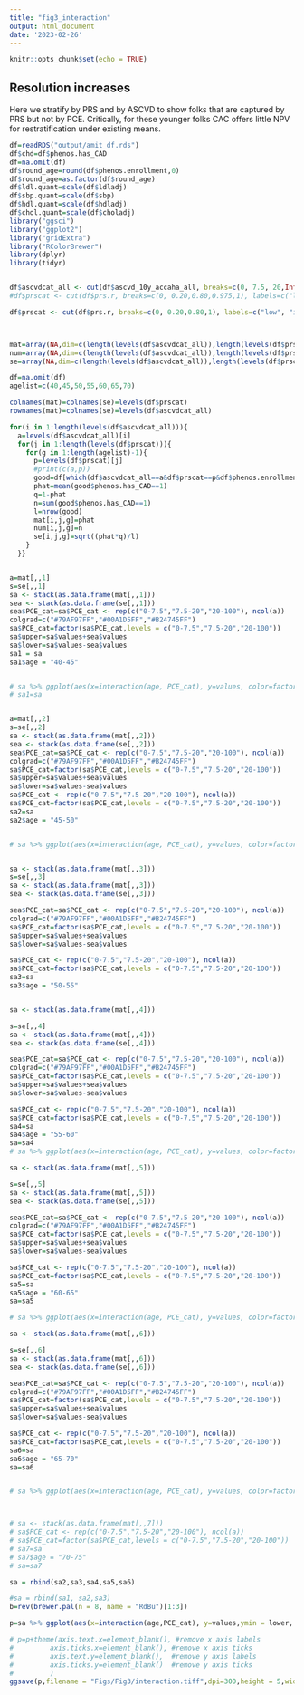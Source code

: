 ```yaml
---
title: "fig3_interaction"
output: html_document
date: '2023-02-26'
---
```


```r
knitr::opts_chunk$set(echo = TRUE)
```


## Resolution increases

Here we stratify by PRS and by ASCVD to show folks that are captured by PRS but not by PCE. Critically, for these younger folks CAC offers little NPV for restratification under existing means.

```r

df=readRDS("output/amit_df.rds")
df$chd=df$phenos.has_CAD
df=na.omit(df)
df$round_age=round(df$phenos.enrollment,0)
df$round_age=as.factor(df$round_age)
df$ldl.quant=scale(df$ldladj)
df$sbp.quant=scale(df$sbp)
df$hdl.quant=scale(df$hdladj)
df$chol.quant=scale(df$choladj)
library("ggsci")
library("ggplot2")
library("gridExtra")
library("RColorBrewer")
library(dplyr)
library(tidyr)


df$ascvdcat_all <- cut(df$ascvd_10y_accaha_all, breaks=c(0, 7.5, 20,Inf), labels=c("low", "intermediate","high"))
#df$prscat <- cut(df$prs.r, breaks=c(0, 0.20,0.80,0.975,1), labels=c("low", "intermediate","int-high","high"))

df$prscat <- cut(df$prs.r, breaks=c(0, 0.20,0.80,1), labels=c("low", "intermediate","high"))



mat=array(NA,dim=c(length(levels(df$ascvdcat_all)),length(levels(df$prscat)),6))
num=array(NA,dim=c(length(levels(df$ascvdcat_all)),length(levels(df$prscat)),6))
se=array(NA,dim=c(length(levels(df$ascvdcat_all)),length(levels(df$prscat)),6))

df=na.omit(df)
agelist=c(40,45,50,55,60,65,70)

colnames(mat)=colnames(se)=levels(df$prscat)
rownames(mat)=colnames(se)=levels(df$ascvdcat_all)

for(i in 1:length(levels(df$ascvdcat_all))){
  a=levels(df$ascvdcat_all)[i]
  for(j in 1:length(levels(df$prscat))){
    for(g in 1:length(agelist)-1){
      p=levels(df$prscat)[j]
      #print(c(a,p))
      good=df[which(df$ascvdcat_all==a&df$prscat==p&df$phenos.enrollment<=agelist[g+1]&df$phenos.enrollment>=agelist[g]),]
      phat=mean(good$phenos.has_CAD==1)
      q=1-phat
      n=sum(good$phenos.has_CAD==1)
      l=nrow(good)
      mat[i,j,g]=phat
      num[i,j,g]=n
      se[i,j,g]=sqrt((phat*q)/l)
    }
  }}


a=mat[,,1]
s=se[,,1]
sa <- stack(as.data.frame(mat[,,1]))
sea <- stack(as.data.frame(se[,,1]))
sea$PCE_cat=sa$PCE_cat <- rep(c("0-7.5","7.5-20","20-100"), ncol(a))
colgrad=c("#79AF97FF","#00A1D5FF","#B24745FF")
sa$PCE_cat=factor(sa$PCE_cat,levels = c("0-7.5","7.5-20","20-100"))
sa$upper=sa$values+sea$values
sa$lower=sa$values-sea$values
sa1 = sa
sa1$age = "40-45"


# sa %>% ggplot(aes(x=interaction(age, PCE_cat), y=values, color=factor(ind), size=values)) + geom_point(size=3)+labs(x = "ASCVD-Risk: PCE ",title="Abs Risk by PRS-PCE Category",y="Absolute Risk",colour="PRS_cat")+theme_classic()+scale_color_manual(values = c(r[c(3,5,4)]))+theme(axis.text.x = element_text(angle = 90, vjust = 0.5, hjust=1))
# sa1=sa


a=mat[,,2]
s=se[,,2]
sa <- stack(as.data.frame(mat[,,2]))
sea <- stack(as.data.frame(se[,,2]))
sea$PCE_cat=sa$PCE_cat <- rep(c("0-7.5","7.5-20","20-100"), ncol(a))
colgrad=c("#79AF97FF","#00A1D5FF","#B24745FF")
sa$PCE_cat=factor(sa$PCE_cat,levels = c("0-7.5","7.5-20","20-100"))
sa$upper=sa$values+sea$values
sa$lower=sa$values-sea$values
sa$PCE_cat <- rep(c("0-7.5","7.5-20","20-100"), ncol(a))
sa$PCE_cat=factor(sa$PCE_cat,levels = c("0-7.5","7.5-20","20-100"))
sa2=sa
sa2$age = "45-50"


# sa %>% ggplot(aes(x=interaction(age, PCE_cat), y=values, color=factor(ind), shape=factor(age))) + geom_point(size=3)+labs(x = "ASCVD-Risk: PCE ",title="Abs Risk by PRS-PCE Category",y="Absolute Risk",colour="PRS_cat")+theme_classic()+theme(axis.text.x = element_text(angle = 90, vjust = 0.5, hjust=1))+scale_color_manual(values = colgrad)


sa <- stack(as.data.frame(mat[,,3]))
s=se[,,3]
sa <- stack(as.data.frame(mat[,,3]))
sea <- stack(as.data.frame(se[,,3]))

sea$PCE_cat=sa$PCE_cat <- rep(c("0-7.5","7.5-20","20-100"), ncol(a))
colgrad=c("#79AF97FF","#00A1D5FF","#B24745FF")
sa$PCE_cat=factor(sa$PCE_cat,levels = c("0-7.5","7.5-20","20-100"))
sa$upper=sa$values+sea$values
sa$lower=sa$values-sea$values

sa$PCE_cat <- rep(c("0-7.5","7.5-20","20-100"), ncol(a))
sa$PCE_cat=factor(sa$PCE_cat,levels = c("0-7.5","7.5-20","20-100"))
sa3=sa
sa3$age = "50-55"


sa <- stack(as.data.frame(mat[,,4]))

s=se[,,4]
sa <- stack(as.data.frame(mat[,,4]))
sea <- stack(as.data.frame(se[,,4]))

sea$PCE_cat=sa$PCE_cat <- rep(c("0-7.5","7.5-20","20-100"), ncol(a))
colgrad=c("#79AF97FF","#00A1D5FF","#B24745FF")
sa$PCE_cat=factor(sa$PCE_cat,levels = c("0-7.5","7.5-20","20-100"))
sa$upper=sa$values+sea$values
sa$lower=sa$values-sea$values

sa$PCE_cat <- rep(c("0-7.5","7.5-20","20-100"), ncol(a))
sa$PCE_cat=factor(sa$PCE_cat,levels = c("0-7.5","7.5-20","20-100"))
sa4=sa
sa4$age = "55-60"
sa=sa4
# sa %>% ggplot(aes(x=interaction(age, PCE_cat), y=values, color=factor(ind), shape=factor(age))) + geom_point(size=3)+labs(x = "ASCVD-Risk: PCE ",title="Abs Risk by PRS-PCE Category",y="Absolute Risk",colour="PRS_cat")+theme_classic()+theme(axis.text.x = element_text(angle = 90, vjust = 0.5, hjust=1))+scale_color_manual(values = colgrad)

sa <- stack(as.data.frame(mat[,,5]))

s=se[,,5]
sa <- stack(as.data.frame(mat[,,5]))
sea <- stack(as.data.frame(se[,,5]))

sea$PCE_cat=sa$PCE_cat <- rep(c("0-7.5","7.5-20","20-100"), ncol(a))
colgrad=c("#79AF97FF","#00A1D5FF","#B24745FF")
sa$PCE_cat=factor(sa$PCE_cat,levels = c("0-7.5","7.5-20","20-100"))
sa$upper=sa$values+sea$values
sa$lower=sa$values-sea$values

sa$PCE_cat <- rep(c("0-7.5","7.5-20","20-100"), ncol(a))
sa$PCE_cat=factor(sa$PCE_cat,levels = c("0-7.5","7.5-20","20-100"))
sa5=sa
sa5$age = "60-65"
sa=sa5

# sa %>% ggplot(aes(x=interaction(age, PCE_cat), y=values, color=factor(ind), shape=factor(age))) + geom_point(size=3)+labs(x = "ASCVD-Risk: PCE ",title="Abs Risk by PRS-PCE Category",y="Absolute Risk",colour="PRS_cat")+theme_classic()+theme(axis.text.x = element_text(angle = 90, vjust = 0.5, hjust=1))+scale_color_manual(values = colgrad)

sa <- stack(as.data.frame(mat[,,6]))

s=se[,,6]
sa <- stack(as.data.frame(mat[,,6]))
sea <- stack(as.data.frame(se[,,6]))

sea$PCE_cat=sa$PCE_cat <- rep(c("0-7.5","7.5-20","20-100"), ncol(a))
colgrad=c("#79AF97FF","#00A1D5FF","#B24745FF")
sa$PCE_cat=factor(sa$PCE_cat,levels = c("0-7.5","7.5-20","20-100"))
sa$upper=sa$values+sea$values
sa$lower=sa$values-sea$values

sa$PCE_cat <- rep(c("0-7.5","7.5-20","20-100"), ncol(a))
sa$PCE_cat=factor(sa$PCE_cat,levels = c("0-7.5","7.5-20","20-100"))
sa6=sa
sa6$age = "65-70"
sa=sa6


# sa %>% ggplot(aes(x=interaction(age, PCE_cat), y=values, color=factor(ind), shape=factor(age))) + geom_point(size=3)+labs(x = "ASCVD-Risk: PCE ",title="Abs Risk by PRS-PCE Category",y="Absolute Risk",colour="PRS_cat")+ theme_classic()+theme(axis.text.x = element_text(angle = 90, vjust = 0.5, hjust=1))+scale_color_manual(values = colgrad)



# sa <- stack(as.data.frame(mat[,,7]))
# sa$PCE_cat <- rep(c("0-7.5","7.5-20","20-100"), ncol(a))
# sa$PCE_cat=factor(sa$PCE_cat,levels = c("0-7.5","7.5-20","20-100"))
# sa7=sa
# sa7$age = "70-75"
# sa=sa7
```

```r
sa = rbind(sa2,sa3,sa4,sa5,sa6)

#sa = rbind(sa1, sa2,sa3)  
b=rev(brewer.pal(n = 8, name = "RdBu")[1:3])

p=sa %>% ggplot(aes(x=interaction(age,PCE_cat), y=values,ymin = lower, ymax =upper,color=ind)) + geom_point(size=3)+labs(x = "Age and ASCVD-Risk",title="Absolute Risk by PRS-PCE Category",y="Absolute Risk",colour="PRS Category")+scale_color_manual(values = colgrad)+theme_classic(base_size = 20)+geom_errorbar(width = 0.2)+scale_x_discrete("Age",labels = rep(c("45-50","50-55","55-60","60-65","65-70"),3))+theme(axis.text.x = element_text(angle = 90, vjust = 0.5, hjust=1))

# p=p+theme(axis.text.x=element_blank(), #remove x axis labels
#         axis.ticks.x=element_blank(), #remove x axis ticks
#         axis.text.y=element_blank(),  #remove y axis labels
#         axis.ticks.y=element_blank()  #remove y axis ticks
#         )
ggsave(p,filename = "Figs/Fig3/interaction.tiff",dpi=300,height = 5,width=8)

```

